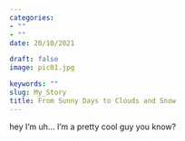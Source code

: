 ```yaml
---
categories:
- ""
- ""
date: 20/10/2021

draft: false
image: pic01.jpg

keywords: ""
slug: My_Story
title: From Sunny Days to Clouds and Snow
---
```

hey I'm uh... I'm a pretty cool guy you know?
